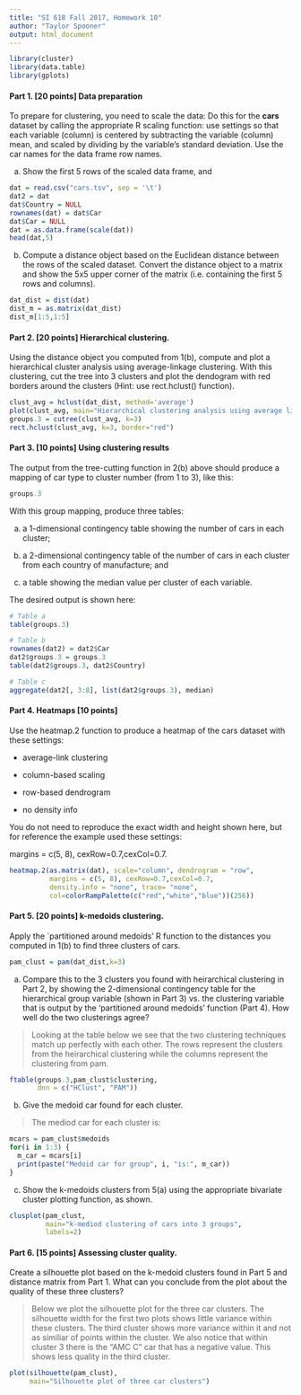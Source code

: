 ```yaml
---
title: "SI 618 Fall 2017, Homework 10"
author: "Taylor Spooner"
output: html_document
---
```


```r
library(cluster)
library(data.table)
library(gplots)
```

#### Part 1. [20 points] Data preparation

To prepare for clustering, you need to scale the data: Do this for the **cars** dataset by calling the appropriate R scaling function: use settings so that each variable (column) is centered by subtracting the variable (column) mean, and scaled by dividing by the variable's standard deviation. Use the car names for the data frame row names.

(a) Show the first 5 rows of the scaled data frame, and 

```r
dat = read.csv("cars.tsv", sep = '\t')
dat2 = dat
dat$Country = NULL
rownames(dat) = dat$Car
dat$Car = NULL
dat = as.data.frame(scale(dat))
head(dat,5)
```


(b) Compute a distance object based on the Euclidean distance between the rows of the scaled dataset. Convert the distance object to a matrix and show the 5x5 upper corner of the matrix (i.e. containing the first 5 rows and columns).

```r
dat_dist = dist(dat)
dist_m = as.matrix(dat_dist)
dist_m[1:5,1:5]
```

#### Part 2. [20 points] Hierarchical clustering. 
Using the distance object you computed from 1(b), compute and plot a hierarchical cluster analysis using average-linkage clustering. With this clustering, cut the tree into 3 clusters and plot the dendogram with red borders around the clusters (Hint: use rect.hclust() function).

```r
clust_avg = hclust(dat_dist, method='average')
plot(clust_avg, main="Hierarchical clustering analysis using average linkage")
groups.3 = cutree(clust_avg, k=3)
rect.hclust(clust_avg, k=3, border="red")
```

#### Part 3. [10 points] Using clustering results

The output from the tree-cutting function in 2(b) above should produce a mapping of car type to cluster number (from 1 to 3), like this:
```r
groups.3
```

With this group mapping, produce three tables:

a) a 1-dimensional contingency table showing the number of cars in each cluster;

b) a 2-dimensional contingency table of the number of cars in each cluster from each country of manufacture; and

c) a table showing the median value per cluster of each variable.

The desired output is shown here:
```r
# Table a
table(groups.3)

# Table b
rownames(dat2) = dat2$Car
dat2$groups.3 = groups.3
table(dat2$groups.3, dat2$Country)

# Table c
aggregate(dat2[, 3:8], list(dat2$groups.3), median)
```


#### Part 4. Heatmaps [10 points]

Use the heatmap.2 function to produce a heatmap of the cars dataset with these settings:

- average-link clustering

- column-based scaling

- row-based dendrogram

- no density info

You do not need to reproduce the exact width and height shown here, but for reference the example used these settings:

margins = c(5, 8), cexRow=0.7,cexCol=0.7.

```r
heatmap.2(as.matrix(dat), scale="column", dendrogram = "row", 
          margins = c(5, 8), cexRow=0.7,cexCol=0.7,
          density.info = "none", trace= "none",
          col=colorRampPalette(c("red","white","blue"))(256))
```

#### Part 5. [20 points] k-medoids clustering.

Apply the `partitioned around medoids' R function to the distances you computed in 1(b) to find three clusters of cars.  

```r
pam_clust = pam(dat_dist,k=3)
```

(a) Compare this to the 3 clusters you found with heirarchical clustering in Part 2, by showing the 2-dimensional contingency table for the hierarchical group variable (shown in Part 3) vs. the clustering variable that is output by the 'partitioned around medoids' function (Part 4).  How well do the two clusterings agree?  

> Looking at the table below we see that the two clustering techniques match up perfectly with each other. The rows represent the clusters from the heirarchical clustering while the columns represent the clustering from pam.

```r
ftable(groups.3,pam_clust$clustering,
       dnn = c("HClust", "PAM"))
```

(b) Give the medoid car found for each cluster. 

> The mediod car for each cluster is:

```r
mcars = pam_clust$medoids
for(i in 1:3) {
  m_car = mcars[i]
  print(paste("Medoid car for group", i, "is:", m_car))
}
```

(c) Show the k-medoids clusters from 5(a) using the appropriate bivariate cluster plotting function, as shown.

```r
clusplot(pam_clust,
         main="k-mediod clustering of cars into 3 groups",
         labels=2)
```

#### Part 6. [15 points] Assessing cluster quality.

Create a silhouette plot based on the k-medoid clusters found in Part 5 and distance matrix from Part 1. 
What can you conclude from the plot about the quality of these three clusters? 

> Below we plot the silhouette plot for the three car clusters. The silhouette width for the first two plots shows little variance within these clusters. The third cluster shows more variance within it and not as similiar of points within the cluster. We also notice that within cluster 3 there is the "AMC C" car that has a negative value. This shows less quality in the third cluster.

```r
plot(silhouette(pam_clust),
     main="Silhouette plot of three car clusters")
```

